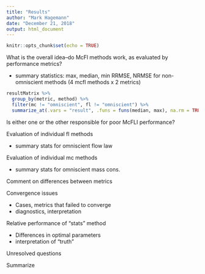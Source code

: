 ```yaml
---
title: "Results"
author: "Mark Hagemann"
date: "December 21, 2018"
output: html_document
---
```


```r
knitr::opts_chunk$set(echo = TRUE)
```

What is the overall idea--do McFl methods work, as evaluated by performance metrics?

- summary statistics: max, median, min RRMSE, NRMSE for non-omniscient methods (4 mcfl methods x 2 metrics)

```r
resultMatrix %>% 
  group_by(metric, method) %>% 
  filter(mc != "omniscient", fl != "omniscient") %>% 
  summarize_at(.vars = "result", .funs = funs(median, max), na.rm = TRUE)
```


Is either one or the other responsible for poor McFLI performance? 

Evaluation of individual fl methods

- summary stats for omniscient flow law

Evaluation of individual mc methods

- summary stats for omniscient mass cons.

Comment on differences between metrics

Convergence issues

- Cases, metrics that failed to converge
- diagnostics, interpretation

Relative performance of "stats" method

- Differences in optimal parameters
- interpretation of "truth"

Unresolved questions

Summarize

